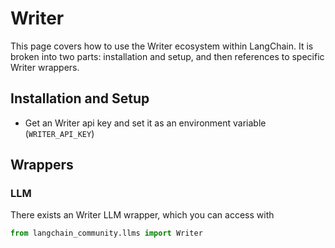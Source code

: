 # Writer

This page covers how to use the Writer ecosystem within LangChain.
It is broken into two parts: installation and setup, and then references to specific Writer wrappers.

## Installation and Setup

- Get an Writer api key and set it as an environment variable (`WRITER_API_KEY`)

## Wrappers

### LLM

There exists an Writer LLM wrapper, which you can access with

```python
from langchain_community.llms import Writer
```
